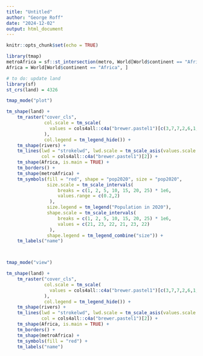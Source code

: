 ```yaml
---
title: "Untitled"
author: "George Roff"
date: "2024-12-02"
output: html_document
---
```


```r
knitr::opts_chunk$set(echo = TRUE)
```

```r

library(tmap)
metroAfrica = sf::st_intersection(metro, World[World$continent == "Africa", ])
Africa = World[World$continent == "Africa", ]

# to do: update land
library(sf)
st_crs(land) = 4326

tmap_mode("plot")

tm_shape(land) +
	tm_raster("cover_cls",
			  col.scale = tm_scale(
			  	values = cols4all::c4a("brewer.pastel1")[c(3,7,7,2,6,1,2,2)]
			  ),
			  col.legend = tm_legend_hide()) +
	tm_shape(rivers) +
	tm_lines(lwd = "strokelwd", lwd.scale = tm_scale_asis(values.scale = .3),
			 col = cols4all::c4a("brewer.pastel1")[2]) +
	tm_shape(Africa, is.main = TRUE) +
	tm_borders() +
	tm_shape(metroAfrica) +
	tm_symbols(fill = "red", shape = "pop2020", size = "pop2020",
			   size.scale = tm_scale_intervals(
			   	   breaks = c(1, 2, 5, 10, 15, 20, 25) * 1e6,
			   	   values.range = c(0.2,2)
			   	),
			   size.legend = tm_legend("Population in 2020"),
			   shape.scale = tm_scale_intervals(
			   	   breaks = c(1, 2, 5, 10, 15, 20, 25) * 1e6,
			   	   values = c(21, 23, 22, 21, 23, 22)
			   	),
			   shape.legend = tm_legend_combine("size")) +
	tm_labels("name")




```

```r

tmap_mode("view")

tm_shape(land) +
	tm_raster("cover_cls",
			  col.scale = tm_scale(
			  	values = cols4all::c4a("brewer.pastel1")[c(3,7,7,2,6,1,2,2)]
			  ),
			  col.legend = tm_legend_hide()) +
	tm_shape(rivers) +
	tm_lines(lwd = "strokelwd", lwd.scale = tm_scale_asis(values.scale = .3),
			 col = cols4all::c4a("brewer.pastel1")[2]) +
	tm_shape(Africa, is.main = TRUE) +
	tm_borders() +
	tm_shape(metroAfrica) +
	tm_symbols(fill = "red") +
	tm_labels("name")




```
